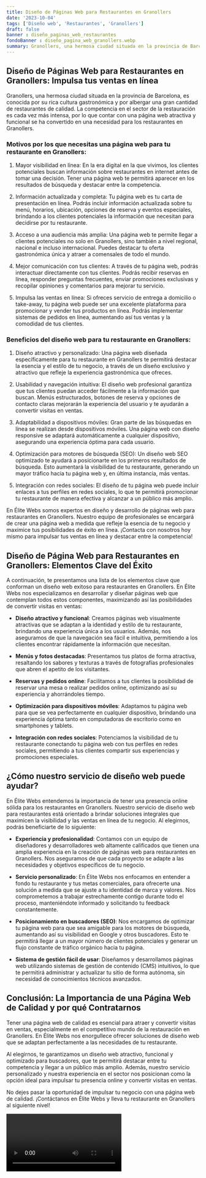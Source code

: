 ```yaml
---
title: Diseño de Páginas Web para Restaurantes en Granollers
date: '2023-10-04'
tags: ['Diseño web', 'Restaurantes', 'Granollers']
draft: false
banner : diseño_paginas_web_restaurantes
fondoBanner : diseño_pagina_web_granollers.webp
summary: Granollers, una hermosa ciudad situada en la provincia de Barcelona, es conocida por su rica cultura gastronómica y por albergar una gran cantidad de restaurantes de calidad. La competencia en el sector de la restauración es cada vez más intensa, por lo que contar con una página web atractiva y funcional se ha convertido en una necesidad para los restaurantes en Granollers.
---
```


## Diseño de Páginas Web para Restaurantes en Granollers: Impulsa tus ventas en línea

Granollers, una hermosa ciudad situada en la provincia de Barcelona, es conocida por su rica cultura gastronómica y por albergar una gran cantidad de restaurantes de calidad. La competencia en el sector de la restauración es cada vez más intensa, por lo que contar con una página web atractiva y funcional se ha convertido en una necesidad para los restaurantes en Granollers.

### Motivos por los que necesitas una página web para tu restaurante en Granollers:

1. Mayor visibilidad en línea: En la era digital en la que vivimos, los clientes potenciales buscan información sobre restaurantes en internet antes de tomar una decisión. Tener una página web te permitirá aparecer en los resultados de búsqueda y destacar entre la competencia.

2. Información actualizada y completa: Tu página web es tu carta de presentación en línea. Podrás incluir información actualizada sobre tu menú, horarios, ubicación, opciones de reserva y eventos especiales, brindando a los clientes potenciales la información que necesitan para decidirse por tu restaurante.

3. Acceso a una audiencia más amplia: Una página web te permite llegar a clientes potenciales no solo en Granollers, sino también a nivel regional, nacional e incluso internacional. Puedes destacar tu oferta gastronómica única y atraer a comensales de todo el mundo.

4. Mejor comunicación con tus clientes: A través de tu página web, podrás interactuar directamente con tus clientes. Podrás recibir reservas en línea, responder preguntas frecuentes, enviar promociones exclusivas y recopilar opiniones y comentarios para mejorar tu servicio.

5. Impulsa las ventas en línea: Si ofreces servicio de entrega a domicilio o take-away, tu página web puede ser una excelente plataforma para promocionar y vender tus productos en línea. Podrás implementar sistemas de pedidos en línea, aumentando así tus ventas y la comodidad de tus clientes.

### Beneficios del diseño web para tu restaurante en Granollers:

1. Diseño atractivo y personalizado: Una página web diseñada específicamente para tu restaurante en Granollers te permitirá destacar la esencia y el estilo de tu negocio, a través de un diseño exclusivo y atractivo que refleje la experiencia gastronómica que ofreces.

2. Usabilidad y navegación intuitiva: El diseño web profesional garantiza que tus clientes puedan acceder fácilmente a la información que buscan. Menús estructurados, botones de reserva y opciones de contacto claras mejorarán la experiencia del usuario y te ayudarán a convertir visitas en ventas.

3. Adaptabilidad a dispositivos móviles: Gran parte de las búsquedas en línea se realizan desde dispositivos móviles. Una página web con diseño responsive se adaptará automáticamente a cualquier dispositivo, asegurando una experiencia óptima para cada usuario.

4. Optimización para motores de búsqueda (SEO): Un diseño web SEO optimizado te ayudará a posicionarte en los primeros resultados de búsqueda. Esto aumentará la visibilidad de tu restaurante, generando un mayor tráfico hacia tu página web y, en última instancia, más ventas.

5. Integración con redes sociales: El diseño de tu página web puede incluir enlaces a tus perfiles en redes sociales, lo que te permitirá promocionar tu restaurante de manera efectiva y alcanzar a un público más amplio.

En Élite Webs somos expertos en diseño y desarrollo de páginas web para restaurantes en Granollers. Nuestro equipo de profesionales se encargará de crear una página web a medida que refleje la esencia de tu negocio y maximice tus posibilidades de éxito en línea. ¡Contacta con nosotros hoy mismo para impulsar tus ventas en línea y destacar entre la competencia!

<GifSeo />

<Cta />

## Diseño de Página Web para Restaurantes en Granollers: Elementos Clave del Éxito

A continuación, te presentamos una lista de los elementos clave que conforman un diseño web exitoso para restaurantes en Granollers. En Élite Webs nos especializamos en desarrollar y diseñar páginas web que contemplan todos estos componentes, maximizando así las posibilidades de convertir visitas en ventas:

- **Diseño atractivo y funcional**: Creamos páginas web visualmente atractivas que se adaptan a la identidad y estilo de tu restaurante, brindando una experiencia única a los usuarios. Además, nos aseguramos de que la navegación sea fácil e intuitiva, permitiendo a los clientes encontrar rápidamente la información que necesitan.

- **Menús y fotos destacadas**: Presentamos tus platos de forma atractiva, resaltando los sabores y texturas a través de fotografías profesionales que abren el apetito de los visitantes.

- **Reservas y pedidos online**: Facilitamos a tus clientes la posibilidad de reservar una mesa o realizar pedidos online, optimizando así su experiencia y ahorrándoles tiempo.

- **Optimización para dispositivos móviles**: Adaptamos tu página web para que se vea perfectamente en cualquier dispositivo, brindando una experiencia óptima tanto en computadoras de escritorio como en smartphones y tablets.

- **Integración con redes sociales**: Potenciamos la visibilidad de tu restaurante conectando tu página web con tus perfiles en redes sociales, permitiendo a tus clientes compartir sus experiencias y promociones especiales.

## ¿Cómo nuestro servicio de diseño web puede ayudar?

En Élite Webs entendemos la importancia de tener una presencia online sólida para los restaurantes en Granollers. Nuestro servicio de diseño web para restaurantes está orientado a brindar soluciones integrales que maximicen la visibilidad y las ventas en línea de tu negocio. Al elegirnos, podrás beneficiarte de lo siguiente:

- **Experiencia y profesionalidad**: Contamos con un equipo de diseñadores y desarrolladores web altamente calificados que tienen una amplia experiencia en la creación de páginas web para restaurantes en Granollers. Nos aseguramos de que cada proyecto se adapte a las necesidades y objetivos específicos de tu negocio.

- **Servicio personalizado**: En Élite Webs nos enfocamos en entender a fondo tu restaurante y tus metas comerciales, para ofrecerte una solución a medida que se ajuste a tu identidad de marca y valores. Nos comprometemos a trabajar estrechamente contigo durante todo el proceso, manteniéndote informado y solicitando tu feedback constantemente.

- **Posicionamiento en buscadores (SEO)**: Nos encargamos de optimizar tu página web para que sea amigable para los motores de búsqueda, aumentando así su visibilidad en Google y otros buscadores. Esto te permitirá llegar a un mayor número de clientes potenciales y generar un flujo constante de tráfico orgánico hacia tu página.

- **Sistema de gestión fácil de usar**: Diseñamos y desarrollamos páginas web utilizando sistemas de gestión de contenido (CMS) intuitivos, lo que te permitirá administrar y actualizar tu sitio de forma autónoma, sin necesidad de conocimientos técnicos avanzados.

## Conclusión: La Importancia de una Página Web de Calidad y por qué Contratarnos

Tener una página web de calidad es esencial para atraer y convertir visitas en ventas, especialmente en el competitivo mundo de la restauración en Granollers. En Élite Webs nos enorgullece ofrecer soluciones de diseño web que se adaptan perfectamente a las necesidades de tu restaurante.

Al elegirnos, te garantizamos un diseño web atractivo, funcional y optimizado para buscadores, que te permitirá destacar entre tu competencia y llegar a un público más amplio. Además, nuestro servicio personalizado y nuestra experiencia en el sector nos posicionan como la opción ideal para impulsar tu presencia online y convertir visitas en ventas.

No dejes pasar la oportunidad de impulsar tu negocio con una página web de calidad. ¡Contáctanos en Élite Webs y lleva tu restaurante en Granollers al siguiente nivel!

<Video />

<CtaBot job='Restaurantes' city='Granollers'/>

<Gmaps query='Granollers+españa+maps' />